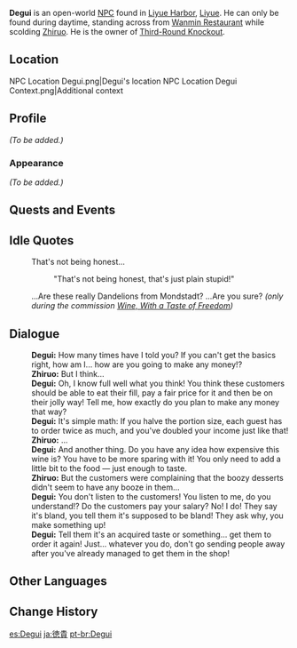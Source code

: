 {{Meta
<!-- REMOVE THIS TEMPLATE AFTER ADDING MISSING INFO -->
|missing_NPC_profile  = yes
}}
{{Character Infobox
|image            = NPC Degui.png
|region           = Liyue
|location         = Liyue
|affiliation      = Third-Round Knockout
|title            = Boss, Third-Round Knockout
|type             = Open-World NPC
}}
'''Degui''' {{Lang|zh=德贵|zh_rm=Déguì}} is an open-world [[NPC]] found in [[Liyue Harbor]], [[Liyue]]. He can only be found during daytime, standing across from [[Wanmin Restaurant]] while scolding [[Zhiruo]]. He is the owner of [[Third-Round Knockout]].

==Location==
<gallery>
NPC Location Degui.png|Degui's location
NPC Location Degui Context.png|Additional context
</gallery>

==Profile==
<!--detailed story/lore information goes here-->
''(To be added.)''

===Appearance===
''(To be added.)''

==Quests and Events==
{{Quests and Events}}

==Idle Quotes==
{{Dialogue Start}}
: {{DIcon|Idle}} That's not being honest...
:: {{A|VO Degui 01.ogg}} "That's not being honest, that's just plain stupid!"
: {{DIcon|Idle}} ...Are these really Dandelions from Mondstadt? ...Are you sure? ''(only during the commission [[Wine, With a Taste of Freedom]])''
{{Dialogue End}}

==Dialogue==
{{Dialogue Start}}
:'''Degui:''' How many times have I told you? If you can't get the basics right, how am I... how are you going to make any money!?
:'''Zhiruo:''' But I think...
:'''Degui:''' Oh, I know full well what you think! You think these customers should be able to eat their fill, pay a fair price for it and then be on their jolly way! Tell me, how exactly do you plan to make any money that way?
:'''Degui:''' It's simple math: If you halve the portion size, each guest has to order twice as much, and you've doubled your income just like that!
:'''Zhiruo:''' ...
:'''Degui:''' And another thing. Do you have any idea how expensive this wine is? You have to be more sparing with it! You only need to add a little bit to the food &mdash; just enough to taste.
:'''Zhiruo:''' But the customers were complaining that the boozy desserts didn't seem to have any booze in them...
:'''Degui:''' You don't listen to the customers! You listen to me, do you understand!? Do the customers pay your salary? No! I do! They say it's bland, you tell them it's supposed to be bland! They ask why, you make something up!
:'''Degui:''' Tell them it's an acquired taste or something... get them to order it again! Just... whatever you do, don't go sending people away after you've already managed to get them in the shop!
{{Dialogue End}}

==Other Languages==
{{Other Languages
|default_hidden = 1
|en      = Degui
|zhs     = 德贵
|zhs_rm  = Déguì
|zht     = 德貴
|zht_rm  = Déguì
|ja      = 徳貴
|ja_rm   = Tokuki{{Assumed}}
|ko      = {{tt|덕귀|德貴}}
|es      = Degui
|fr      = Degui
|ru      = Дэ Гуй
|th      = Degui
|vi      = Degui
|de      = Degui
|id      = Degui
|pt      = Degui
|tr      = Degui
|it      = Degui
}}

==Change History==
{{Change History|1.0}}

[[es:Degui]]
[[ja:徳貴]]
[[pt-br:Degui]]